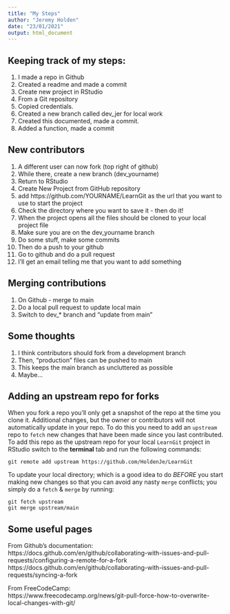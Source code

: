 ```yaml
---
title: "My Steps"
author: "Jeremy Holden"
date: "23/01/2021"
output: html_document
---
```

<!--Z Slagle added two spaces (new line) to properly format and for testing pushing etc. This is cool!-->
## Keeping track of my steps:  
1. I made a repo in Github  
2. Created a readme and made a commit  
3. Create new project in RStudio  
4. From a Git repository  
5. Copied credentials.  
6. Created a new branch called dev_jer for local work  
7. Created this documented, made a commit.  
8. Added a function, made a commit  

## New contributors  
1. A different user can now fork (top right of github)  
2. While there, create a new branch (dev_yourname)  
2. Return to RStudio  
3. Create New Project from GitHub repository  
4. add https://github.com/YOURNAME/LearnGit as the url that you want to use to start the project  
5. Check the directory where you want to save it - then do it!  
6. When the project opens all the files should be cloned to your local project file  
7. Make sure you are on the dev_yourname branch  
8. Do some stuff, make some commits  
9. Then do a push to your github  
10. Go to github and do a pull request  
11. I'll get an email telling me that you want to add something  

## Merging contributions  
1. On Github - merge to main  
2. Do a local pull request to update local main  
3. Switch to dev_* branch and "update from main"  

## Some thoughts  
1. I think contributors should fork from a development branch  
2. Then, "production" files can be pushed to main  
3. This keeps the main branch as uncluttered as possible  
4. Maybe...   

## Adding an upstream repo for forks
When you fork a repo you'll only get a snapshot of the repo at the time you clone it. Additional changes, but the owner or contributors will not automatically update in your repo. To do this you need to add an `upstream` repo to `fetch` new changes that have been made since you last contributed. To add this repo as the upstream repo for your local `LearnGit` project in RStudio switch to the **terminal** tab and run the following commands:
```{}
git remote add upstream https://github.com/HoldenJe/LearnGit
```

To update your local directory; which is a good idea to do *BEFORE* you start making new changes so that you can avoid any nasty `merge` conflicts; you simply do a `fetch` & `merge` by running:
```{}
git fetch upstream
git merge upstream/main
```

## Some useful pages 
From Github's documentation:  
https://docs.github.com/en/github/collaborating-with-issues-and-pull-requests/configuring-a-remote-for-a-fork
https://docs.github.com/en/github/collaborating-with-issues-and-pull-requests/syncing-a-fork

From FreeCodeCamp:  
https://www.freecodecamp.org/news/git-pull-force-how-to-overwrite-local-changes-with-git/

